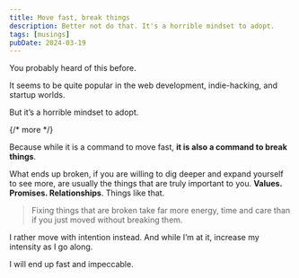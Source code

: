 ```yaml
---
title: Move fast, break things
description: Better not do that. It's a horrible mindset to adopt.
tags: [musings]
pubDate: 2024-03-19
---
```


You probably heard of this before.

It seems to be quite popular in the web development, indie-hacking, and startup worlds.

But it’s a horrible mindset to adopt.

{/* more */}

Because while it is a command to move fast, **it is also a command to break things**.

What ends up broken, if you are willing to dig deeper and expand yourself to see more, are usually the things that are truly important to you. **Values. Promises. Relationships**. Things like that.

> Fixing things that are broken take far more energy, time and care than if you just moved without breaking them.

I rather move with intention instead. And while I’m at it, increase my intensity as I go along.

I will end up fast and impeccable.
